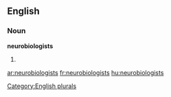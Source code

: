 ==English==

===Noun===
'''neurobiologists'''

# {{plural of|[[neurobiologist]]}}

[[Category:English plurals]]

[[ar:neurobiologists]]
[[fr:neurobiologists]]
[[hu:neurobiologists]]